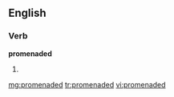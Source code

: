 ==English==

===Verb===
'''promenaded'''

# {{past of|[[promenade]]}}

[[mg:promenaded]]
[[tr:promenaded]]
[[vi:promenaded]]